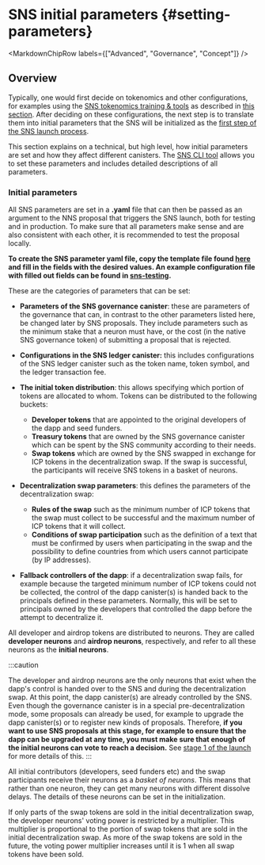 
# SNS initial parameters {#setting-parameters}

<MarkdownChipRow labels={["Advanced", "Governance", "Concept"]} />

## Overview
Typically, one would first decide on tokenomics and other configurations,
for examples using the
[SNS tokenomics training & tools](https://wiki.internetcomputer.org/wiki/How-To:_SNS_tokenomics_configuration)
as described in [this section](./tokenomics-intro.mdx).
After deciding on these configurations, the next step is to
translate them into initial parameters that the SNS will be initialized
as the [first step of the SNS launch process](../launching/launch-steps-1proposal.mdx).


This section explains on a technical, but high level, how initial parameters are set and how they affect different canisters.
The [SNS CLI tool](https://github.com/dfinity/ic/tree/master/rs/sns/cli)
allows you to set these parameters and includes detailed descriptions of all parameters.

### Initial parameters
All SNS parameters are set in a **.yaml** file that can then be passed as an argument to the NNS proposal that triggers the SNS launch, both for testing and in production.
To make sure that all parameters make sense and are also consistent with each other, it is recommended to test the proposal locally.

**To create the SNS parameter yaml file, copy the template file found [here](https://github.com/dfinity/ic/blob/master/rs/sns/cli/sns_init_template.yaml) and fill in the fields with the desired values. An example configuration file with filled out fields can be found in [sns-testing](https://github.com/dfinity/sns-testing/blob/main/example_sns_init.yaml).**

These are the categories of parameters that can be set:
- **Parameters of the SNS governance canister**: these are parameters of the governance
that can, in contrast to the other parameters listed here, be changed later by SNS proposals. They include parameters such as the minimum stake that a neuron must have, or the cost (in the native SNS governance token) of submitting a proposal that is rejected.

- **Configurations in the SNS ledger canister:** this includes configurations of the SNS ledger canister such as the token name, token symbol, and the ledger transaction fee.

- **The initial token distribution**: this allows specifying which portion of tokens are allocated to whom. Tokens can be distributed to the following buckets:
   - **Developer tokens** that are appointed to the original developers of the dapp and
      seed funders.
   - **Treasury tokens** that are owned by the SNS governance canister which can be
      spent by the SNS community according to their needs.
   - **Swap tokens** which are owned by the SNS swapped in exchange for ICP tokens
      in the decentralization swap. If the swap is successful, the participants
      will receive SNS tokens in a basket of neurons.
- **Decentralization swap parameters**: this defines the parameters of the decentralization swap:
  - **Rules of the swap** such as the minimum number of ICP tokens that the swap must collect to be successful and the maximum number of ICP tokens that it will collect.
  - **Conditions of swap participation** such as the definition of a text that must be confirmed by users when participating in the swap and the possibility to define countries from which users cannot participate (by IP addresses).

- **Fallback controllers of the dapp**: if a decentralization swap fails, for example because the targeted minimum number of ICP tokens could not be collected, the control of the dapp canister(s) is handed back to the principals defined in these parameters. Normally, this will be set to principals owned by the developers that controlled the dapp before the attempt to decentralize it.

All developer and airdrop tokens are distributed to neurons.
They are called **developer neurons** and **airdrop neurons**,
respectively, and refer to all these neurons as the **initial neurons**.

:::caution

The developer and airdrop neurons are the only neurons that exist when
the dapp's control is handed over to the SNS and during the
decentralization swap.
At this point, the dapp canister(s) are already controlled by the SNS.
Even though the governance canister is in a special pre-decentralization mode, some proposals can already be used, for example to upgrade the dapp canister(s) or to register new kinds of proposals.
Therefore, **if you want to use SNS proposals at this stage, for example to ensure that the dapp can be upgraded at any time, you must make sure that enough of the initial neurons can vote to reach a decision.**
See [stage 1 of the launch](../launching/launch-summary-1proposal.mdx) for more details of this.
:::

All initial contributors (developers, seed funders etc) and the swap participants receive their neurons as a *basket of neurons*.
This means that rather than one neuron, they can get many neurons
with different dissolve delays. The details of these neurons can
be set in the initialization.

If only parts of the swap tokens are sold in the initial decentralization swap,
the developer neurons' voting power is restricted by a multiplier. This multiplier
is proportional to the portion of swap tokens that are sold in the initial
decentralization swap. As more of the swap tokens are sold in the future, the
voting power multiplier increases until it is 1 when all swap tokens have been
sold.


